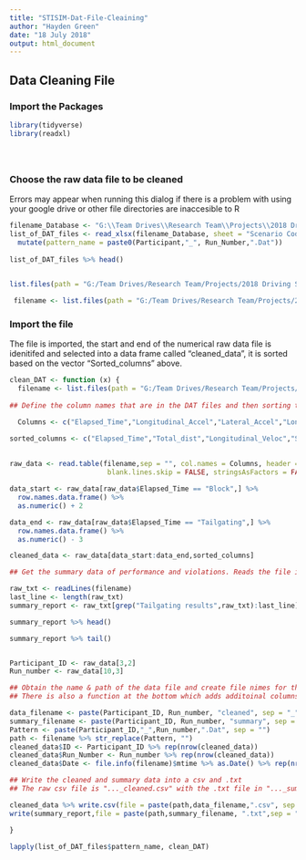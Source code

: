 ```yaml
---
title: "STISIM-Dat-File-Cleaining"
author: "Hayden Green"
date: "18 July 2018"
output: html_document
---
```


## Data Cleaning File
### Import the Packages 

```r
library(tidyverse)
library(readxl)
```

#

```r

```

### Choose the raw data file to be cleaned

Errors may appear when running this dialog if there is a problem with using your google drive or other file directories are inaccesible to R

```r
filename_Database <- "G:\\Team Drives\\Research Team\\Projects\\2018 Driving Sim Reproducibility\\Participant Information.xlsx" 
list_of_DAT_files <- read_xlsx(filename_Database, sheet = "Scenario Coding") %>% 
  mutate(pattern_name = paste0(Participant,"_", Run_Number,".Dat"))
        
list_of_DAT_files %>% head()

  
list.files(path = "G:/Team Drives/Research Team/Projects/2018 Driving Sim Reproducibility/3_Raw Data/", pattern = "?NS_3.Dat", recursive = TRUE, full.names = TRUE)

 filename <- list.files(path = "G:/Team Drives/Research Team/Projects/2018 Driving Sim Reproducibility/3_Raw Data/", pattern = list_of_DAT_files$pattern_name[1], recursive = TRUE, full.names = TRUE)
```

### Import the file
The file is imported, the start and end of the numerical raw data file is idenitifed and selected into a data frame called "cleaned_data", it is sorted based on the vector "Sorted_columns" above.

```r
clean_DAT <- function (x) {
  filename <- list.files(path = "G:/Team Drives/Research Team/Projects/2018 Driving Sim Reproducibility/3_Raw Data/", pattern = paste0("?",x), recursive = TRUE, full.names = TRUE)
  
## Define the column names that are in the DAT files and then sorting them in a more preferred order.

  Columns <- c("Elapsed_Time","Longitudinal_Accel","Lateral_Accel","Longitudinal_Veloc","Lateral_Veloc","Total_dist","Lateral_Lane_Pos","Vehic_curve","Road_Curve","Steering_angle","Throttle_input","Brake_input","Crashes_comp","Marker","Speed","Steering_count","Throttle_count","Brake_Count","System_Time","RT","Trigger_Number","Speed_Limit","Left_indicator","Right_Indicator", "Driving_Tickets")

sorted_columns <- c("Elapsed_Time","Total_dist","Longitudinal_Veloc","Speed","Longitudinal_Accel", "Lateral_Lane_Pos", "Lateral_Veloc", "Lateral_Accel", "Throttle_input", "Brake_input", "Steering_angle","Throttle_count", "Brake_Count", "Steering_count", "Left_indicator", "Right_Indicator","Vehic_curve","Road_Curve", "Speed_Limit","Driving_Tickets", "Trigger_Number", "Crashes_comp", "Marker", "RT","System_Time")
  
  
raw_data <- read.table(filename,sep = "", col.names = Columns, header = FALSE, fill = TRUE,
                        blank.lines.skip = FALSE, stringsAsFactors = FALSE)

data_start <- raw_data[raw_data$Elapsed_Time == "Block",] %>% 
  row.names.data.frame() %>% 
  as.numeric() + 2

data_end <- raw_data[raw_data$Elapsed_Time == "Tailgating",] %>% 
  row.names.data.frame() %>% 
  as.numeric() - 3

cleaned_data <- raw_data[data_start:data_end,sorted_columns]

## Get the summary data of performance and violations. Reads the file into a character string format then select lines starting from the start of the summary data in the file to the end of the file. 

raw_txt <- readLines(filename)
last_line <- length(raw_txt)
summary_report <- raw_txt[grep("Tailgating results",raw_txt):last_line]

summary_report %>% head()

summary_report %>% tail()


Participant_ID <- raw_data[3,2]
Run_number <- raw_data[10,3]

## Obtain the name & path of the data file and create file nimes for the cleaned data
## There is also a function at the bottom which adds additoinal columns for the particpant ## ID and the run number. 

data_filename <- paste(Participant_ID, Run_number, "cleaned", sep = "_")
summary_filename <- paste(Participant_ID, Run_number, "summary", sep = "_")
Pattern <- paste(Participant_ID,"_",Run_number,".Dat", sep = "")
path <- filename %>% str_replace(Pattern, "")
cleaned_data$ID <- Participant_ID %>% rep(nrow(cleaned_data))
cleaned_data$Run_Number <- Run_number %>% rep(nrow(cleaned_data))
cleaned_data$Date <- file.info(filename)$mtime %>% as.Date() %>% rep(nrow(cleaned_data))

## Write the cleaned and summary data into a csv and .txt 
## The raw csv file is "..._cleaned.csv" with the .txt file in "..._summary.txt" file.

cleaned_data %>% write.csv(file = paste(path,data_filename,".csv", sep = ""), row.names = FALSE)
write(summary_report,file = paste(path,summary_filename, ".txt",sep = ""))

}

```


```r
lapply(list_of_DAT_files$pattern_name, clean_DAT)

```

